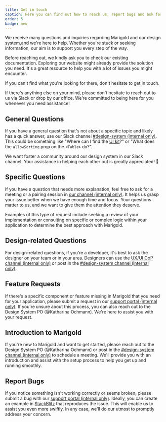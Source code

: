 ```yaml
---
title: Get in touch
caption: Here you can find out how to reach us, report bugs and ask for support!
order: 5
badge: new
---
```


We receive many questions and inquiries regarding Marigold and our design system,and we're here to help. Whether you're stuck or seeking information, our aim is to support you every step of the way.

Before reaching out, we kindly ask you to check our existing documentation. Exploring our website might already provide the solution you need. It's a great resource to help you with a lot of issues you might encounter.

If you can't find what you're looking for there, don't hesitate to get in touch.

<Message messageTitle="Most importantly!" variant="info">
  If there's anything else on your mind, please don't hesitate to reach out to
  us via Slack or drop by our office. We're committed to being here for you
  whenever you need assistance!
</Message>

## General Questions

If you have a general question that's not about a specific topic and likely has a quick answer, use our Slack channel [#design-system (internal only)](https://reservix.slack.com/archives/C02727BNZ3J). This could be something like "Where can I find the [UI kit](https://www.figma.com/design/NbTUW9zk15nN8idlfsEttS/%F0%9F%8C%BC-Marigold-CORE?node-id=1618%3A14089&t=XeVjosBqiOPFslb9-1)?" or "What does the `allowSorting` prop on the `<Table>` do?".

We want foster a community around our design system in our Slack channel. Your assistance in helping each other out is greatly appreciated! 🙂

## Specific Questions

If you have a question that needs more explanation, feel free to ask for a meeting or a pairing session in [our channel (internal only)](https://reservix.slack.com/archives/C02727BNZ3J). It helps us grasp your issue better when we have enough time and focus. Your questions matter to us, and we want to give them the attention they deserve.

Examples of this type of request include seeking a review of your implementation or consulting on specific or complex logic within your application to determine the best approach with Marigold.

## Design-related Questions

For design-related questions, if you're a developer, it's best to ask the designer on your team or in your area. Designers can use the [UX/UI CoP channel (internal only)](https://reservix.slack.com/archives/CC1KW68KZ) or post in the [#design-system channel (internal only)](https://reservix.slack.com/archives/C02727BNZ3J).

## Feature Requests

If there's a specific component or feature missing in Marigold that you need for your application, please submit a request in our [support portal (internal only)](https://reservix.atlassian.net/servicedesk/customer/portal/77). If you're unsure about this process, you can also reach out to the Design System PO (@Katharina Ochmann). We're here to assist you with your request.

## Introduction to Marigold

If you're new to Marigold and want to get started, please reach out to the Design System PO (@Katharina Ochmann) or post in the [#design-system channel (internal only)](https://reservix.slack.com/archives/C02727BNZ3J) to schedule a meeting. We'll provide you with an introduction and assist with the setup process to help you get up and running smoothly.

## Report Bugs

If you notice something isn't working correctly or seems broken, please submit a bug with our [support portal (internal only)](https://reservix.atlassian.net/servicedesk/customer/portal/77). Ideally, you can create an example in [StackBlitz](https://stackblitz.com/github/marigold-ui/starter) that reproduces the issue. This will enable us to assist you even more swiftly. In any case, we'll do our utmost to promptly address your concern.
